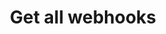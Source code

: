 ---
title: 'Get all webhooks'
openapi: 'GET /2023-11/admin/webhooks'
description: 'Retrieves a list of all webhooks registered in your store. Each webhook includes details such as its URL, subscribed events, status, and creation date. Useful for managing or auditing your webhook integrations.'
---